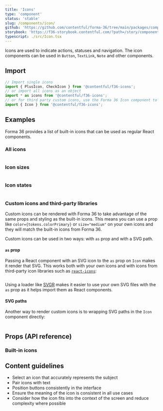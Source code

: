 ```yaml
---
title: 'Icons'
type: 'component'
status: 'stable'
slug: /components/icon/
github: 'https://github.com/contentful/forma-36/tree/main/packages/components/icon'
storybook: 'https://f36-storybook.contentful.com/?path=/story/components-icon--default'
typescript: ./src/Icon.tsx
---
```


Icons are used to indicate actions, statuses and navigation. The icon components can be used in `Button`, `TextLink`, `Note` and other components.

## Import

```js static=true
// Import single icons
import { PlusIcon, CheckIcon } from '@contentful/f36-icons';
// or import all icons as an object
import * as icons from '@contentful/f36-icons';
// or for third party custom icons, use the Forma 36 Icon component to wrap them
import { Icon } from '@contentful/f36-icons';
```

## Examples

Forma 36 provides a list of built-in icons that can be used as regular React components.

### All icons

```jsx file=./examples/AllIconsExample.tsx

```

### Icon sizes

```jsx file=./examples/IconSizesExample.tsx

```

### Icon states

```jsx file=./examples/IconStatesExample.tsx

```

### Custom icons and third-party libraries

Custom icons can be rendered with Forma 36 to take advantage of the same props and styling as the built-in icons. This means you can use a prop like `color={tokens.colorPrimary}` or `size="medium"` on your own icons and they will match the built-in icons from Forma 36.

Custom icons can be used in two ways: with `as` prop and with a SVG path.

#### `as` prop

Passing a React component with an SVG icon to the `as` prop on `Icon` makes it render that SVG. This works both with your own icons and with icons from third-party icon libraries such as [`react-icons`](https://react-icons.github.io/react-icons):

```jsx file=./examples/IconAsPropExample.tsx

```

Using a loader like [SVGR](https://react-svgr.com/) makes it easier to use your own SVG files with the `as` prop as it helps import them as React components.

#### SVG paths

Another way to render custom icons is to wrapping SVG paths in the `Icon` component directly:

```jsx file=./examples/IconWithSVGExample.tsx

```

## Props (API reference)

### Built-in icons

<PropsTable of="Icon" />

## Content guidelines

- Select an icon that accurately represents the subject
- Pair icons with text
- Position buttons consistently in the interface
- Ensure the meaning of the icon is consistent in all use cases
- Consider how the icon fits into the context of the screen and reduce complexity where possible
